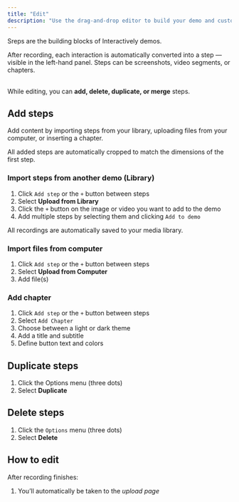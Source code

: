 ```yaml
---
title: "Edit"
description: "Use the drag-and-drop editor to build your demo and customize its appearance"
---
```


<Check>
  Sreps are the building blocks of Interactively demos.

  After recording, each interaction is automatically converted into a step — visible in the left-hand panel. Steps can be screenshots, video segments, or chapters.

  \
  While editing, you can **add, delete, duplicate, or merge** steps.
</Check>

## Add steps

Add content by importing steps from your library, uploading files from your computer, or inserting a chapter.

<Note>
  All added steps are automatically cropped to match the dimensions of the first step.
</Note>

### Import steps from another demo (Library)

1. Click `Add step` or the `+` button between steps
2. Select **Upload from Library**
3. Click the `+` button on the image or video you want to add to the demo
4. Add multiple steps by selecting them and clicking `Add to demo`

<Info>
  All recordings are automatically saved to your media library.
</Info>

### Import files from computer

1. Click `Add step` or the `+` button between steps
2. Select **Upload from Computer**
3. Add file(s)

### Add chapter

1. Click `Add step` or the `+` button between steps
2. Select `Add Chapter` 
3. Choose between a light or dark theme
4. Add a title and subtitle
5. Define button text and colors

## Duplicate steps

1. Click the Options menu (three dots)
2. Select **Duplicate**

## Delete steps

1. Click the `Options` menu (three dots)
2. Select **Delete**

## How to edit 

After recording finishes: 

1. You’ll automatically be taken to the _upload page_